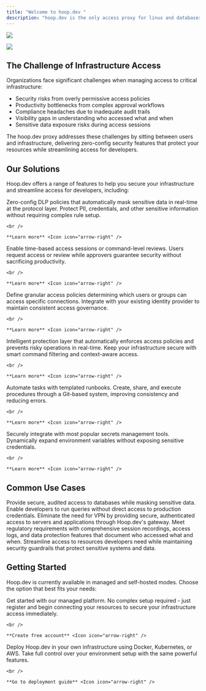 ```yaml
---
title: "Welcome to hoop.dev "
description: "hoop.dev is the only access proxy for linux and databases that can block dangerous actions before they reach your resources and scrub sensitive data on the way out of the hoop.dev proxy."
---
```


<img
  className="block dark:hidden"
  src="/images/introduction/lp-hero.png"
/>

<img
  className="hidden dark:block"
  src="/images/introduction/lp-hero-2.png"
/>

## The Challenge of Infrastructure Access

Organizations face significant challenges when managing access to critical infrastructure:

- Security risks from overly permissive access policies
- Productivity bottlenecks from complex approval workflows
- Compliance headaches due to inadequate audit trails
- Visibility gaps in understanding who accessed what and when
- Sensitive data exposure risks during access sessions

The hoop.dev proxy addresses these challenges by sitting between users and infrastructure, delivering zero-config security features that protect your resources while streamlining access for developers.

## Our Solutions

Hoop.dev offers a range of features to help you secure your infrastructure and streamline access for developers, including:

<CardGroup cols={2}>
  <Card title="AI Data Masking" icon="mask" href="/learn/features/ai-data-masking">
    Zero-config DLP policies that automatically mask sensitive data in real-time at the protocol layer. Protect PII, credentials, and other sensitive information without requiring complex rule setup.

    <br />

    **Learn more** <Icon icon="arrow-right" />
  </Card>
  <Card title="Reviews" icon="clock" href="/learn/features/reviews/overview">
    Enable time-based access sessions or command-level reviews. Users request access or review while approvers guarantee security without sacrificing productivity.

    <br />

    **Learn more** <Icon icon="arrow-right" />
  </Card>
  <Card title="Access Control" icon="lock" href="/learn/features/access-control">
    Define granular access policies determining which users or groups can access specific connections. Integrate with your existing identity provider to maintain consistent access governance.

    <br />

    **Learn more** <Icon icon="arrow-right" />
  </Card>
  <Card title="Guardrails" icon="shield" href="/learn/features/guardrails">
    Intelligent protection layer that automatically enforces access policies and prevents risky operations in real-time. Keep your infrastructure secure with smart command filtering and context-aware access.

    <br />

    **Learn more** <Icon icon="arrow-right" />
  </Card>
  <Card title="Runbooks" icon="book" href="/learn/features/runbooks">
    Automate tasks with templated runbooks. Create, share, and execute procedures through a Git-based system, improving consistency and reducing errors.

    <br />

    **Learn more** <Icon icon="arrow-right" />
  </Card>
  <Card title="Secrets Management" icon="key" href="/learn/features/secrets-manager">
    Securely integrate with most popular secrets management tools. Dynamically expand environment variables without exposing sensitive credentials.

    <br />

    **Learn more** <Icon icon="arrow-right" />
  </Card>
</CardGroup>

## Common Use Cases

<AccordionGroup>
  <Accordion title="Database Access Management">
    Provide secure, audited access to databases while masking sensitive data. Enable developers to run queries without direct access to production credentials.
  </Accordion>
  <Accordion title="Secure Server Access Without VPN">
    Eliminate the need for VPN by providing secure, authenticated access to servers and applications through Hoop.dev's gateway.
  </Accordion>
  <Accordion title="Compliance & Auditing">
    Meet regulatory requirements with comprehensive session recordings, access logs, and data protection features that document who accessed what and when.
  </Accordion>
  <Accordion title="Developer Productivity">
    Streamline access to resources developers need while maintaining security guardrails that protect sensitive systems and data.
  </Accordion>
</AccordionGroup>

## Getting Started

Hoop.dev is currently available in managed and self-hosted modes. Choose the option that best fits your needs:

<CardGroup cols={2}>
  <Card title="Managed Service" icon="cloud" href="https://hoop.dev/start">
    Get started with our managed platform. No complex setup required - just register and begin connecting your resources to secure your infrastructure access immediately.

    <br />

    **Create free account** <Icon icon="arrow-right" />
  </Card>
  <Card title="Self-Hosted" icon="server" href="/setup/deployment/overview">
    Deploy Hoop.dev in your own infrastructure using Docker, Kubernetes, or AWS. Take full control over your environment setup with the same powerful features.

    <br />

    **Go to deployment guide** <Icon icon="arrow-right" />
  </Card>
</CardGroup>